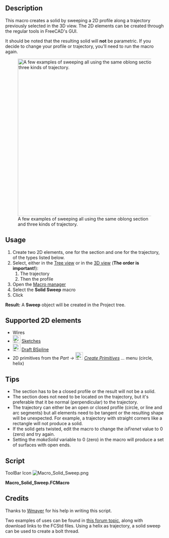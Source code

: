 <languages/>

{{Macro
|Name=Solid Sweep
|Icon=Macro_Solid_Sweep.png
|Description=Creates a solid by sweeping a profile from a trajectory.
|Author=Normandc
|Version=1.0
|Date=2011-12-03
|FCVersion=All
|Download=[https://wiki.freecad.org/images/6/6d/Macro_Solid_Sweep.png ToolBar Icon]
}}

==Description==

This macro creates a solid by sweeping a 2D profile along a trajectory previously selected in the 3D view. The 2D elements can be created through the regular tools in FreeCAD's GUI.

It should be noted that the resulting solid will '''not''' be parametric. If you decide to change your profile or trajectory, you'll need to run the macro again.

[[File:Solid_sweep.png‎|500px|A few examples of sweeping all using the same oblong section and three kinds of trajectory.]]

== Usage ==

# Create two 2D elements, one for the section and one for the trajectory, of the types listed below.
# Select, either in the [[Tree view]] or in the [[3D view]] ('''The order is important!'''):
## The trajectory 
## Then the profile
# Open the [[Macros|Macro manager]]
# Select the '''Solid Sweep''' macro
# Click {{Button|Execute}}
'''Result:''' A '''Sweep''' object will be created in the Project tree.

== Supported 2D elements ==

* Wires
* [[Image:Sketcher_NewSketch.svg|24px]] [[Sketcher Workbench|Sketches]]
* [[Image:Draft_BSpline.svg|24px]] [[Draft BSpline]]
* 2D primitives from the ''Part → [[Image:Part_Primitives.svg|24px]] [[Part_Primitives|Create Primitives]] ...'' menu (circle, helix)

== Tips ==

* The section has to be a closed profile or the result will not be a solid.
* The section does not need to be located on the trajectory, but it's preferable that it be normal (perpendicular) to the trajectory.
* The trajectory can either be an open or closed profile (circle, or line and arc segments) but all elements need to be tangent or the resulting shape will be unexpected. For example, a trajectory with straight corners like a rectangle will not produce a solid.
* If the solid gets twisted, edit the macro to change the ''isFrenet'' value to 0 (zero) and try again.
* Setting the ''makeSolid'' variable to 0 (zero) in the macro will produce a set of surfaces with open ends.

== Script ==

ToolBar Icon [[Image:Macro_Solid_Sweep.png]]

'''Macro_Solid_Sweep.FCMacro'''

{{MacroCode|code=
import Part, FreeCAD, math, PartGui, FreeCADGui
from FreeCAD import Base

# get the selected objects, with first selection for the trajectory and second for the section
s = FreeCADGui.Selection.getSelection()
try:
     shape1=s[0].Shape
     shape2=s[1].Shape
except:
     print "Wrong selection"

traj = Part.Wire([shape1])
section = Part.Wire([shape2])

# create Part objec in the current document
myObject=App.ActiveDocument.addObject("Part::Feature","Sweep")

# variable makeSolid = 1 to create solid, 0 to create surfaces
makeSolid = True #1
isFrenet = True #1

# create a 3D shape and assigh it to the current document
Sweep = Part.Wire(traj).makePipeShell([section],makeSolid,isFrenet)
myObject.Shape = Sweep

}}

== Credits ==

Thanks to [[User:Wmayer|Wmayer]] for his help in writing this script.

Two examples of uses can be found in [https://forum.freecad.org/viewtopic.php?f=8&t=1222&start=50#p11120 this forum topic], along with download links to the FCStd files. Using a helix as trajectory, a solid sweep can be used to create a bolt thread.